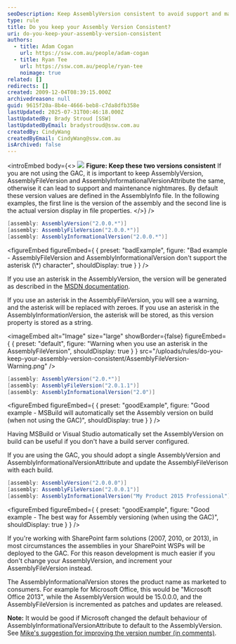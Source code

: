 ```yaml
---
seoDescription: Keep AssemblyVersion consistent to avoid support and maintenance issues, ensuring a smooth development experience.
type: rule
title: Do you keep your Assembly Version Consistent?
uri: do-you-keep-your-assembly-version-consistent
authors:
  - title: Adam Cogan
    url: https://ssw.com.au/people/adam-cogan
  - title: Ryan Tee
    url: https://ssw.com.au/people/ryan-tee
    noimage: true
related: []
redirects: []
created: 2009-12-04T08:39:15.000Z
archivedreason: null
guid: 9615f20a-8b4e-4666-beb8-c7da8dfb358e
lastUpdated: 2025-07-31T00:46:18.000Z
lastUpdatedBy: Brady Stroud [SSW]
lastUpdatedByEmail: bradystroud@ssw.com.au
createdBy: CindyWang
createdByEmail: CindyWang@ssw.com.au
isArchived: false
---
```


<introEmbed
  body={<>
![](/uploads/rules/do-you-keep-your-assembly-version-consistent/VersionConsistent1.jpg)
**Figure: Keep these two versions consistent** If you are not using the GAC, it is important to keep AssemblyVersion, AssemblyFileVersion and AssemblyInformationalVersionAttribute the same, otherwise it can lead to support and maintenance nightmares. By default these version values are defined in the AssemblyInfo file. In the following examples, the first line is the version of the assembly and the second line is the actual version display in file properties.
  </>}
/>
```cs
[assembly: AssemblyVersion("2.0.0.*")]
[assembly: AssemblyFileVersion("2.0.0.*")]
[assembly: AssemblyInformationalVersion("2.0.0.*")]
```
<figureEmbed figureEmbed={ {
  preset: "badExample",
  figure: "Bad example - AssemblyFileVersion and AssemblyInformationalVersion don't support the asterisk (\\*) character",
  shouldDisplay: true
} } />


If you use an asterisk in the AssemblyVersion, the version will be generated as described in the [MSDN documentation](https://msdn.microsoft.com/en-us/library/system.reflection.assemblyversionattribute%28v=vs.110%29.aspx?WT.mc_id=DT-MVP-33518).

If you use an asterisk in the AssemblyFileVersion, you will see a warning, and the asterisk will be replaced with zeroes. If you use an asterisk in the AssemblyInformationVersion, the asterisk will be stored, as this version property is stored as a string.


<imageEmbed
  alt="Image"
  size="large"
  showBorder={false}
  figureEmbed={ {
    preset: "default",
    figure: "Warning when you use an asterisk in the AssemblyFileVersion",
    shouldDisplay: true
  } }
  src="/uploads/rules/do-you-keep-your-assembly-version-consistent/AssemblyFileVersion-Warning.png"
/>

```cs
[assembly: AssemblyVersion("2.0.*")]
[assembly: AssemblyFileVersion("2.0.1.1")]
[assembly: AssemblyInformationalVersion("2.0")]
```
<figureEmbed figureEmbed={ {
  preset: "goodExample",
  figure: "Good example - MSBuild will automatically set the Assembly version on build (when not using the GAC)",
  shouldDisplay: true
} } />


Having MSBuild or Visual Studio automatically set the AssemblyVersion on build can be useful if you don't have a build server configured.

If you are using the GAC, you should adopt a single AssemblyVersion and AssemblyInformationalVersionAttribute and update the AssemblyFileVerison with each build.

```cs
[assembly: AssemblyVersion("2.0.0.0")]
[assembly: AssemblyFileVersion("2.0.0.1")]
[assembly: AssemblyInformationalVersion("My Product 2015 Professional")]
```
<figureEmbed figureEmbed={ {
  preset: "goodExample",
  figure: "Good example - The best way for Assembly versioning (when using the GAC)",
  shouldDisplay: true
} } />


If you're working with SharePoint farm solutions (2007, 2010, or 2013), in most circumstances the assemblies in your SharePoint WSPs will be deployed to the GAC. For this reason development is much easier if you don't change your AssemblyVersion, and increment your AssemblyFileVersion instead.

The AssemblyInformationalVersion stores the product name as marketed to consumers. For example for Microsoft Office, this would be "Microsoft Office 2013", while the AssemblyVersion would be 15.0.0.0, and the AssemblyFileVersion is incremented as patches and updates are released.

**Note:** It would be good if Microsoft changed the default behaviour of AssemblyInformationalVersionAttribute to default to the AssemblyVersion. See [Mike's suggestion for improving the version number (in comments)](http://msdn.microsoft.com/en-us/library/system.reflection.assemblyinformationalversionattribute.aspx?WT.mc_id=DT-MVP-33518).
